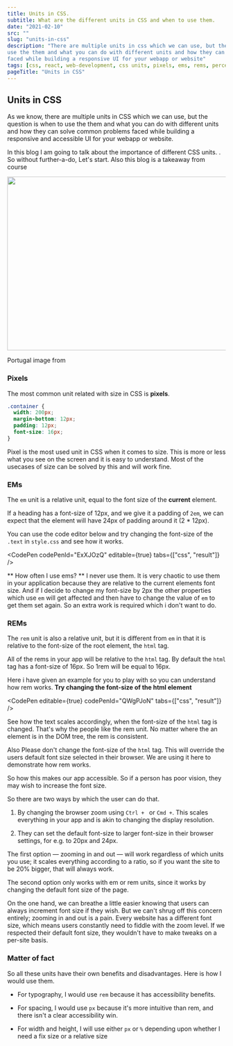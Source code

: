 ```yaml
---
title: Units in CSS.
subtitle: What are the different units in CSS and when to use them.
date: "2021-02-10"
src: ""
slug: "units-in-css"
description: "There are multiple units in css which we can use, but the question is when to\n
use the them and what you can do with different units and how they can solve common problems\n
faced while building a responsive UI for your webapp or website"
tags: [css, react, web-development, css units, pixels, ems, rems, percentage, responsive ui]
pageTitle: "Units in CSS"
---
```



## Units in CSS

As we know, there are multiple units in CSS which we can use, but the question is when to use the them and
what you can do with different units and how they can solve common problems faced while building a responsive
and accessible UI for your webapp or website.

In this blog I am going to talk about the importance of different CSS units.
. So without further-a-do, Let's start. Also this blog is a takeaway from <LinkComponent type="external" text=" Josh W Comeau's " href="https://joshwcomeau.com?ref=badcode" />
course <LinkComponent type="external" text=" CSS for js dev " href="https://css-for-js.dev?ref=badcode" />

<Image
  src="/Portugal.webp"
  alt=""
  width="600"
  height="400"
  layout="responsive"
  placeholder="blur"
  blurDataURL="/Portugal-blur.jpg"
/>

<aside className="text-sm text-center">
  Portugal image from &nbsp;
  <LinkComponent
    text="Unsplash"
    href="https://unsplash.com/photos/jyLr7l-9_xM?ref=badcode"
    type="external"
  />
</aside>

### Pixels

The most common unit related with size in CSS is **pixels**.

```css
.container {
  width: 200px;
  margin-bottom: 12px;
  padding: 12px;
  font-size: 16px;
}
```

Pixel is the most used unit in CSS when it comes to size. This is more or less what you see
on the screen and it is easy to understand. Most of the usecases of size can be solved by this
and will work fine.

### EMs

The `em` unit is a relative unit, equal to the font size of the **current** element.

If a heading has a font-size of 12px, and we give it a padding of `2em`,
we can expect that the element will have 24px of padding around it (2 * 12px).

You can use the code editor below and try changing the font-size of the `.text` in `style.css`
and see how it works.

<CodePen
  codePenId="ExXJOzQ"
  editable={true}
  tabs={["css", "result"]}
/>

** How often I use ems? ** I never use them. It is very chaotic to use them in your
application because they are relative to the current elements font size. And if I decide
to change my font-size by 2px the other properties which use `em` will get affected and then
have to change the value of `em` to get them set again. So an extra work is required which i
don't want to do.

### REMs

The `rem` unit is also a relative unit, but it is different from `em` in that it is relative to the
font-size of the root element, the `html` tag.

All of the rems in your app will be relative to the `html` tag. By default the `html` tag has a font-size of 16px.
So 1rem will be equal to 16px.

Here i have given an example for you to play with so you can understand how rem works.
**Try changing the font-size of the html element**

<CodePen
  editable={true}
  codePenId="QWgPJoN"
  tabs={["css", "result"]}
/>

See how the text scales accordingly, when the font-size of the `html` tag is changed.
That's why the people like the rem unit. No matter where the an element is in the DOM tree,
the rem is consistent.

Also Please don't change the font-size of the `html` tag. This will override the users default font
size selected in their browser. We are using it here to demonstrate how rem works.

So how this makes our app accessible. So if a person has poor vision, they may wish to increase
the font size.

So there are two ways by which the user can do that.

1. By changing the browser zoom using `Ctrl + ` or `Cmd +`. This scales everything in your app and is
akin to changing the display resolution.

2. They can set the default font-size to larger font-size in their browser settings, for e.g. to
20px and 24px.

The first option — zooming in and out — will work regardless of which units you use;
it scales everything according to a ratio, so if you want the site to be 20% bigger,
that will always work.

The second option only works with em or rem units, since it works by changing the
default font size of the page.

On the one hand, we can breathe a little easier knowing that users can always increment
font size if they wish. But we can't shrug off this concern entirely; zooming in and out
is a pain. Every website has a different font size, which means users constantly need to
fiddle with the zoom level. If we respected their default font size, they wouldn't have
to make tweaks on a per-site basis.

### Matter of fact

So all these units have their own benefits and disadvantages. Here is how I would use them.

- For typography, I would use `rem` because it has accessibility benefits.

- For spacing, I would use `px` because it's more intuitive than rem, and there isn't a
clear accessibility win.

- For width and height, I will use either `px` or `%` depending upon whether I need a fix size or
a relative size

